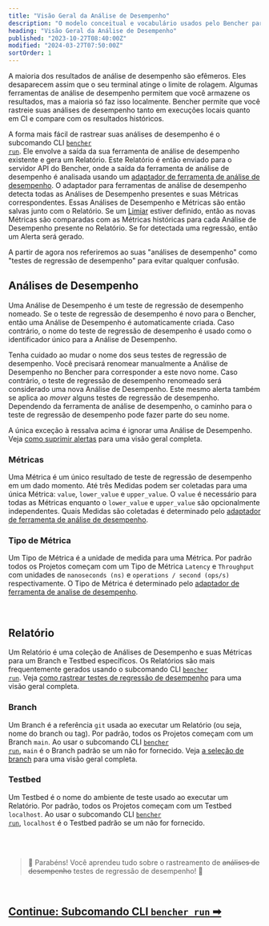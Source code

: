```yaml
---
title: "Visão Geral da Análise de Desempenho"
description: "O modelo conceitual e vocabulário usados pelo Bencher para rastrear os resultados de análise de desempenho de códigos"
heading: "Visão Geral da Análise de Desempenho"
published: "2023-10-27T08:40:00Z"
modified: "2024-03-27T07:50:00Z"
sortOrder: 1
---
```


A maioria dos resultados de análise de desempenho são efêmeros.
Eles desaparecem assim que o seu terminal atinge o limite de rolagem.
Algumas ferramentas de análise de desempenho permitem que você armazene os resultados, mas a maioria só faz isso localmente.
Bencher permite que você rastreie suas análises de desempenho tanto em execuções locais quanto em CI e compare com os resultados históricos.

A forma mais fácil de rastrear suas análises de desempenho é o subcomando CLI <code><a href="/pt/docs/explanation/bencher-run/">bencher run</a></code>.
Ele envolve a saída da sua ferramenta de análise de desempenho existente e gera um Relatório.
Este Relatório é então enviado para o servidor API do Bencher,
onde a saída da ferramenta de análise de desempenho é analisada usando um [adaptador de ferramenta de análise de desempenho](/pt/docs/explanation/adapters/).
O adaptador para ferramentas de análise de desempenho detecta todas as Análises de Desempenho presentes e suas Métricas correspondentes.
Essas Análises de Desempenho e Métricas são então salvas junto com o Relatório.
Se um [Limiar](/pt/docs/explanation/thresholds/) estiver definido, então as novas Métricas são comparadas com as Métricas históricas para cada Análise de Desempenho presente no Relatório.
Se for detectada uma regressão, então um Alerta será gerado.

A partir de agora nos referiremos ao suas "análises de desempenho" como "testes de regressão de desempenho" para evitar qualquer confusão.

## Análises de Desempenho
Uma Análise de Desempenho é um teste de regressão de desempenho nomeado.
Se o teste de regressão de desempenho é novo para o Bencher, então uma Análise de Desempenho é automaticamente criada.
Caso contrário, o nome do teste de regressão de desempenho é usado como o identificador único para a Análise de Desempenho.

Tenha cuidado ao mudar o nome dos seus testes de regressão de desempenho.
Você precisará renomear manualmente a Análise de Desempenho no Bencher para corresponder a este novo nome.
Caso contrário, o teste de regressão de desempenho renomeado será considerado uma nova Análise de Desempenho.
Este mesmo alerta também se aplica ao _mover_ alguns testes de regressão de desempenho.
Dependendo da ferramenta de análise de desempenho, o caminho para o teste de regressão de desempenho pode fazer parte do seu nome.

A única exceção à ressalva acima é ignorar uma Análise de Desempenho. Veja [como suprimir alertas](/pt/docs/explanation/thresholds/) para uma visão geral completa.

### Métricas
Uma Métrica é um único resultado de teste de regressão de desempenho em um dado momento.
Até três Medidas podem ser coletadas para uma única Métrica: `value`, `lower_value` e `upper_value`.
O `value` é necessário para todas as Métricas enquanto o `lower_value` e `upper_value` são opcionalmente independentes.
Quais Medidas são coletadas é determinado pelo [adaptador de ferramenta de análise de desempenho](/pt/docs/explanation/adapters/).

### Tipo de Métrica
Um Tipo de Métrica é a unidade de medida para uma Métrica.
Por padrão todos os Projetos começam com um Tipo de Métrica `Latency` e `Throughput`
com unidades de `nanoseconds (ns)` e `operations / second (ops/s)` respectivamente.
O Tipo de Métrica é determinado pelo [adaptador de ferramenta de analise de desempenho](/pt/docs/explanation/adapters/).

<br />

## Relatório
Um Relatório é uma coleção de Análises de Desempenho e suas Métricas para um Branch e Testbed específicos.
Os Relatórios são mais frequentemente gerados usando o subcomando CLI <code><a href="/pt/docs/explanation/bencher-run/">bencher run</a></code>.
Veja [como rastrear testes de regressão de desempenho](/pt/docs/how-to/track-benchmarks/) para uma visão geral completa.

### Branch
Um Branch é a referência `git` usada ao executar um Relatório (ou seja, nome do branch ou tag).
Por padrão, todos os Projetos começam com um Branch `main`.
Ao usar o subcomando CLI <code><a href="/pt/docs/explanation/bencher-run/">bencher run</a></code>,
`main` é o Branch padrão se um não for fornecido.
Veja [a seleção de branch](/pt/docs/explanation/branch-selection/) para uma visão geral completa.

### Testbed
Um Testbed é o nome do ambiente de teste usado ao executar um Relatório.
Por padrão, todos os Projetos começam com um Testbed `localhost`.
Ao usar o subcomando CLI <code><a href="/pt/docs/explanation/bencher-run/">bencher run</a></code>,
`localhost` é o Testbed padrão se um não for fornecido.

<br />
<br />

> 🐰 Parabéns! Você aprendeu tudo sobre o rastreamento de ~~análises de desempenho~~ testes de regressão de desempenho! 🎉

<br/>

<h2><a href="/pt/docs/explanation/bencher-run/">Continue: Subcomando CLI <code>bencher run</code> ➡</a></h2>